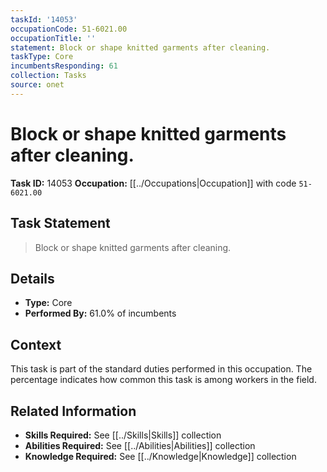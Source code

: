 ```yaml
---
taskId: '14053'
occupationCode: 51-6021.00
occupationTitle: ''
statement: Block or shape knitted garments after cleaning.
taskType: Core
incumbentsResponding: 61
collection: Tasks
source: onet
---
```

# Block or shape knitted garments after cleaning.

**Task ID:** 14053
**Occupation:** [[../Occupations|Occupation]] with code `51-6021.00`

## Task Statement

> Block or shape knitted garments after cleaning.

## Details

- **Type:** Core
- **Performed By:** 61.0% of incumbents

## Context

This task is part of the standard duties performed in this occupation. The percentage indicates how common this task is among workers in the field.

## Related Information

- **Skills Required:** See [[../Skills|Skills]] collection
- **Abilities Required:** See [[../Abilities|Abilities]] collection
- **Knowledge Required:** See [[../Knowledge|Knowledge]] collection
